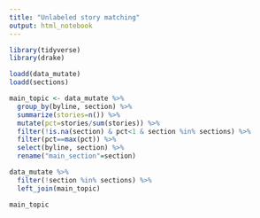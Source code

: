 ```yaml
---
title: "Unlabeled story matching"
output: html_notebook
---
```


```r
library(tidyverse)
library(drake)
```

```r
loadd(data_mutate)
loadd(sections)
```

```r
main_topic <- data_mutate %>% 
  group_by(byline, section) %>% 
  summarize(stories=n()) %>% 
  mutate(pct=stories/sum(stories)) %>% 
  filter(!is.na(section) & pct<1 & section %in% sections) %>% 
  filter(pct==max(pct)) %>% 
  select(byline, section) %>% 
  rename("main_section"=section)

data_mutate %>% 
  filter(!section %in% sections) %>% 
  left_join(main_topic)

main_topic
```

